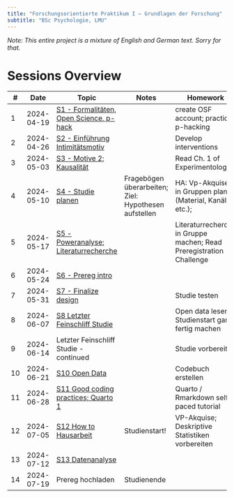 ---
title: "Forschungsorientierte Praktikum I – Grundlagen der Forschung"
subtitle: "BSc Psychologie, LMU"
---

*Note: This entire project is a mixture of English and German text. Sorry for that.*

# Sessions Overview

| #   | Date       | Topic                                                                         | Notes                                                | Homework                                                            |
| --- | ---------- | ----------------------------------------------------------------------------- | ---------------------------------------------------- | ------------------------------------------------------------------- |
| 1   | 2024-04-19 | [S1 - Formalitäten, Open Science, p-hack](sessions/S1-Introduction.qmd)       |                                                      | create OSF account; practice p-hacking                              |
| 2   | 2024-04-26 | [S2 - Einführung Intimitätsmotiv](sessions/S2-Intimacy.qmd)                   |                                                      | Develop interventions                                               |
| 3   | 2024-05-03 | [S3 - Motive 2; Kausalität](sessions/S3-Motives_Causality.qmd)                |                                                      | Read Ch. 1 of Experimentology                                       |
| 4   | 2024-05-10 | [S4 - Studie planen](sessions/S4-DesignPlanning.qmd)                          | Fragebögen überarbeiten; Ziel: Hypothesen aufstellen | HA: Vp-Akquise in Gruppen planen (Material, Kanäle, etc.);          |
| 5   | 2024-05-17 | [S5 - Poweranalyse; Literaturrecherche](sessions/S5-LitSearch_Power.qmd)      |                                                      | Literaturrecherche in Gruppe machen; Read Preregistration Challenge |
| 6   | 2024-05-24 | [S6 - Prereg intro](sessions/S6-Prereg1.qmd)                                  |                                                      |                                                                     |
| 7   | 2024-05-31 | [S7 - Finalize design](sessions/S7-Finalize_interventions.qmd)                |                                                      | Studie testen                                                       |
| 8   | 2024-06-07 | [S8 Letzter Feinschliff Studie](sessions/S8_9-Finalize_study.qmd)             |                                                      | Open data lesen; Studienstart ganz fertig machen                    |
| 9   | 2024-06-14 | Letzter Feinschliff Studie - continued                                        |                                                      | Studie vorbereiten                                                  |
| 10  | 2024-06-21 | [S10 Open Data](sessions/S10-Open_Data.qmd)                                   |                                                      | Codebuch erstellen                                                  |
| 11  | 2024-06-28 | [S11 Good coding practices; Quarto 1](sessions/S11-Good_coding_practices.qmd) |                                                      | Quarto / Rmarkdown self-paced tutorial                              |
| 12  | 2024-07-05 | [S12 How to Hausarbeit](sessions/S12-How_to_Hausarbeit.qmd)                   | Studienstart!                                        | VP-Akquise; Deskriptive Statistiken vorbereiten                     |
| 13  | 2024-07-12 | [S13 Datenanalyse](sessions/S13-Data_Analysis.qmd)                            |                                                      |                                                                     |
| 14  | 2024-07-19 | Prereg hochladen                                                              | Studienende                                          |                                                                     |

